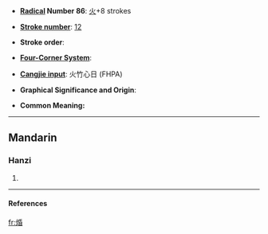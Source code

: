 * '''[[Wiktionary:Chinese radical index| Radical]] Number 86''': [[Wiktionary:Chinese radical index 火|火]]+8 strokes

* '''[[Wiktionary:Chinese total strokes index|Stroke number]]''': [[Wiktionary:Chinese total strokes index 12|12]]

* '''Stroke order''': 

* '''[[Wiktionary:Chinese four corner index|Four-Corner System]]''': 

* '''[[Wiktionary:Chinese Cangjie index|Cangjie input]]''': 火竹心日 (FHPA)

* '''Graphical Significance and Origin''': 

* '''Common Meaning:'''  {{rfdef}}

----
==Mandarin==
===Hanzi===
{{cmn-hanzi|pin=[[hùn]] (hun4), [[mó]] (mo2)|wg=hun<sup>4</sup>, mo<sup>2</sup>}}
# {{defn|Mandarin}}

----
====References====
{{Han ref|kx=0673.180|dkj=19105|dj=1081.180|hdz=32210.050|uh=711D|ud=28957}}

[[fr:焝]]